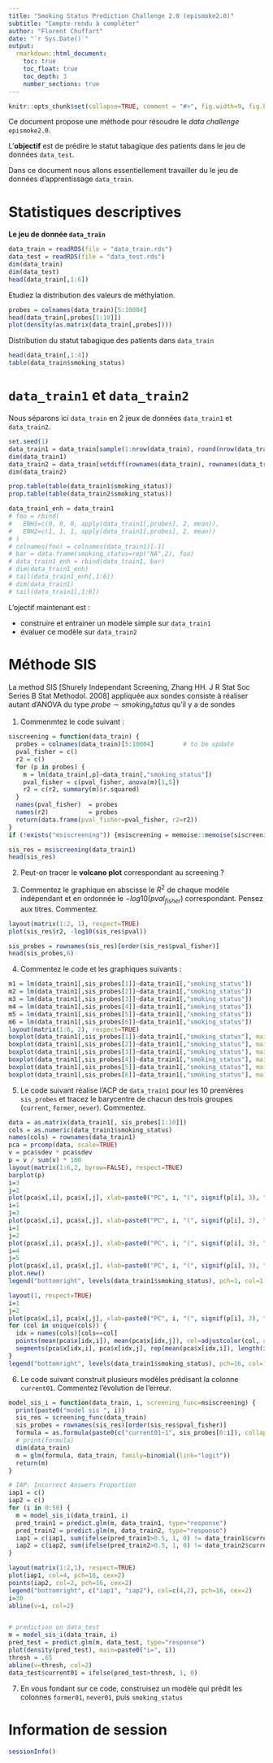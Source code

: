 ```yaml
---
title: "Smoking Status Prediction Challenge 2.0 (epismoke2.0)"
subtitle: "Compte-rendu à compléter"
author: "Florent Chuffart"
date: "`r Sys.Date()`"
output:
  rmarkdown::html_document:
    toc: true
    toc_float: true
    toc_depth: 3
    number_sections: true
---
```


```r
knitr::opts_chunk$set(collapse=TRUE, comment = "#>", fig.width=9, fig.height=6, eval=TRUE, echo=FALSE, results="hide")
``` 

Ce document propose une méthode pour résoudre le *data challenge* `epismoke2.0`.

L’**objectif** est de prédire le statut tabagique des patients dans le jeu de données `data_test`.

Dans ce document nous allons essentiellement travailler du le jeu de données d’apprentissage `data_train`.


# Statistiques descriptives

**Le jeu de donnée `data_train`**

```r
data_train = readRDS(file = "data_train.rds")
data_test = readRDS(file = "data_test.rds")
dim(data_train)
dim(data_test)
head(data_train[,1:6])
```

Etudiez la distribution des valeurs de méthylation.

```r
probes = colnames(data_train)[5:10004]
head(data_train[,probes[1:10]])
plot(density(as.matrix(data_train[,probes])))
```

Distribution du statut tabagique des patients dans `data_train`

```r
head(data_train[,1:4])
table(data_train$smoking_status)
```


# `data_train1` et `data_train2`


Nous séparons ici `data_train` en 2 jeux de données `data_train1` et `data_train2`.

```r
set.seed(1)
data_train1 = data_train[sample(1:nrow(data_train), round(nrow(data_train) * .75)),]
dim(data_train1)
data_train2 = data_train[setdiff(rownames(data_train), rownames(data_train1)),]
dim(data_train2)

prop.table(table(data_train1$smoking_status))
prop.table(table(data_train2$smoking_status))

data_train1_enh = data_train1
# foo = rbind(
#   ENH1=c(0, 0, 0, apply(data_train1[,probes], 2, mean)),
#   ENH2=c(1, 1, 1, apply(data_train1[,probes], 2, mean))
# )
# colnames(foo) = colnames(data_train1)[-1]
# bar = data.frame(smoking_status=rep("NA",2), foo)
# data_train1_enh = rbind(data_train1, bar)
# dim(data_train1_enh)
# tail(data_train1_enh[,1:6])
# dim(data_train1)
# tail(data_train1[,1:6])
```

L’ojectif maintenant est : 

- construire et entrainer un modèle simple sur `data_train1`
- évaluer ce modèle sur `data_train2`


# Méthode SIS

La method SIS [Shurely Independant Screening, Zhang HH. J R Stat Soc Series B Stat Methodol. 2008] appliquée aux sondes consiste à 
réaliser autant d’ANOVA du type $probe \sim smoking_status$ qu’il y a de sondes

1. Commenmtez le code suivant : 

```r
siscreening = function(data_train) {
  probes = colnames(data_train)[5:10004]        # to be update
  pval_fisher = c()
  r2 = c()
  for (p in probes) {
    m = lm(data_train[,p]~data_train[,"smoking_status"])    
    pval_fisher = c(pval_fisher, anova(m)[1,5])  
    r2 = c(r2, summary(m)$r.squared)
  }
  names(pval_fisher)  = probes
  names(r2)           = probes  
  return(data.frame(pval_fisher=pval_fisher, r2=r2))
}
if (!exists("msiscreening")) {msiscreening = memoise::memoise(siscreening)}

sis_res = msiscreening(data_train1)  
head(sis_res)
```

2. Peut-on tracer le **volcano plot** correspondant au screening ?

3. Commentez le graphique en abscisse le $R^2$ de chaque modéle indépendant et en ordonnée le $-log10(pval_{fisher})$ correspondant. Pensez aux titres. Commentez.

```r
layout(matrix(1:2, 1), respect=TRUE)
plot(sis_res$r2, -log10(sis_res$pval))                  
```

```r
sis_probes = rownames(sis_res)[order(sis_res$pval_fisher)]
head(sis_probes,6)
```

4. Commentez le code et les graphiques suivants : 

```r
m1 = lm(data_train1[,sis_probes[1]]~data_train1[,"smoking_status"])
m2 = lm(data_train1[,sis_probes[2]]~data_train1[,"smoking_status"])
m3 = lm(data_train1[,sis_probes[3]]~data_train1[,"smoking_status"])
m4 = lm(data_train1[,sis_probes[4]]~data_train1[,"smoking_status"])
m5 = lm(data_train1[,sis_probes[5]]~data_train1[,"smoking_status"])
m6 = lm(data_train1[,sis_probes[6]]~data_train1[,"smoking_status"])
layout(matrix(1:6, 2), respect=TRUE)
boxplot(data_train1[,sis_probes[1]]~data_train1[,"smoking_status"], main=paste0(sis_probes[1], "~smoking_status R^2: ", signif(summary(m1)$r.squared, 3)))
boxplot(data_train1[,sis_probes[2]]~data_train1[,"smoking_status"], main=paste0(sis_probes[2], "~smoking_status R^2: ", signif(summary(m2)$r.squared, 3)))
boxplot(data_train1[,sis_probes[3]]~data_train1[,"smoking_status"], main=paste0(sis_probes[3], "~smoking_status R^2: ", signif(summary(m3)$r.squared, 3)))
boxplot(data_train1[,sis_probes[4]]~data_train1[,"smoking_status"], main=paste0(sis_probes[4], "~smoking_status R^2: ", signif(summary(m4)$r.squared, 3)))
boxplot(data_train1[,sis_probes[5]]~data_train1[,"smoking_status"], main=paste0(sis_probes[5], "~smoking_status R^2: ", signif(summary(m5)$r.squared, 3)))
boxplot(data_train1[,sis_probes[6]]~data_train1[,"smoking_status"], main=paste0(sis_probes[6], "~smoking_status R^2: ", signif(summary(m6)$r.squared, 3)))
```



5. Le code suivant réalise l’ACP de `data_train1` pour les 10 premières `sis_probes` et
   tracez le barycentre de chacun des trois groupes (`current`, `former`, `never`).
   Commentez.


```r
data = as.matrix(data_train1[, sis_probes[1:10]])
cols = as.numeric(data_train1$smoking_status)
names(cols) = rownames(data_train1)
pca = prcomp(data, scale=TRUE)
v = pca$sdev * pca$sdev
p = v / sum(v) * 100
layout(matrix(1:6,2, byrow=FALSE), respect=TRUE)
barplot(p)
i=3
j=2
plot(pca$x[,i], pca$x[,j], xlab=paste0("PC", i, "(", signif(p[i], 3), "%)"), ylab=paste0("PC", j, "(", signif(p[j], 3), "%)"), col=cols)
i=1
j=3
plot(pca$x[,i], pca$x[,j], xlab=paste0("PC", i, "(", signif(p[i], 3), "%)"), ylab=paste0("PC", j, "(", signif(p[j], 3), "%)"), col=cols)
i=1
j=2
plot(pca$x[,i], pca$x[,j], xlab=paste0("PC", i, "(", signif(p[i], 3), "%)"), ylab=paste0("PC", j, "(", signif(p[j], 3), "%)"), col=cols)
i=4
j=5
plot(pca$x[,i], pca$x[,j], xlab=paste0("PC", i, "(", signif(p[i], 3), "%)"), ylab=paste0("PC", j, "(", signif(p[j], 3), "%)"), col=cols)
plot.new()
legend("bottomright", levels(data_train1$smoking_status), pch=1, col=1:length(levels(data_train1$smoking_status)))
``` 


```r
layout(1, respect=TRUE)
i=1
j=2
plot(pca$x[,i], pca$x[,j], xlab=paste0("PC", i, "(", signif(p[i], 3), "%)"), ylab=paste0("PC", j, "(", signif(p[j], 3), "%)"), col=cols)
for (col in unique(cols)) {
  idx = names(cols)[cols==col]
  points(mean(pca$x[idx,i]), mean(pca$x[idx,j]), col=adjustcolor(col, alpha.f=.9), pch=16, cex=3)
  segments(pca$x[idx,i], pca$x[idx,j], rep(mean(pca$x[idx,i]), length(idx)), rep(mean(pca$x[idx,j]), length(idx)), col=adjustcolor(col, alpha.f=.3))
}
legend("bottomright", levels(data_train1$smoking_status), pch=16, col=1:length(levels(data_train1$smoking_status)))
```

6. Le code suivant construit plusieurs modèles prédisant la colonne `current01`. Commentez l’évolution de l’erreur.

  
```r
model_sis_i = function(data_train, i, screening_func=msiscreening) { 
  print(paste0("model sis ", i))
  sis_res = screening_func(data_train)  
  sis_probes = rownames(sis_res)[order(sis_res$pval_fisher)]
  formula = as.formula(paste0(c("current01~1", sis_probes[0:i]), collapse="+")) ; 
  # print(formula)
  dim(data_train)
  m = glm(formula, data_train, family=binomial(link="logit"))
  return(m)
}

# IAP: Incorrect Answers Proportion
iap1 = c()
iap2 = c()
for (i in 0:50) {
  m = model_sis_i(data_train1, i)
  pred_train1 = predict.glm(m, data_train1, type="response")
  pred_train2 = predict.glm(m, data_train2, type="response")
  iap1 = c(iap1, sum(ifelse(pred_train1>0.5, 1, 0) != data_train1$current01) / nrow(data_train1))
  iap2 = c(iap2, sum(ifelse(pred_train2>0.5, 1, 0) != data_train2$current01) / nrow(data_train2))
} 

layout(matrix(1:2,1), respect=TRUE)
plot(iap1, col=4, pch=16, cex=2)
points(iap2, col=2, pch=16, cex=2)
legend("bottomright", c("iap1", "iap2"), col=c(4,2), pch=16, cex=2)
i=30
abline(v=i, col=2)


# prediction on data_test
m = model_sis_i(data_train, i)
pred_test = predict.glm(m, data_test, type="response")
plot(density(pred_test), main=paste0("i=", i))
thresh = .65
abline(v=thresh, col=2)
data_test$current01 = ifelse(pred_test>thresh, 1, 0)
```

7. En vous fondant sur ce code, construisez un modèle qui prédit les colonnes `former01`, `never01`, puis `smoking_status`







# Information de session

```r
sessionInfo()
```



